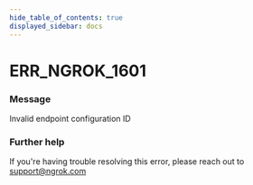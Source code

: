 ```yaml
---
hide_table_of_contents: true
displayed_sidebar: docs
---
```



# ERR_NGROK_1601

### Message

Invalid endpoint configuration ID

### Further help

If you're having trouble resolving this error, please reach out to [support@ngrok.com](mailto:support@ngrok.com?subject=Help%20with%20ERR_NGROK_1601)

<ErrorDetails error="err_ngrok_1601" />

